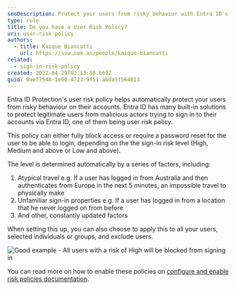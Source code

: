 ```yaml
---
seoDescription: Protect your users from risky behavior with Entra ID's user risk policy, automatically blocking or requiring password resets based on sign-in risk levels.
type: rule
title: Do you have a User Risk Policy?
uri: user-risk-policy
authors:
  - title: Kaique Biancatti
    url: https://ssw.com.au/people/kaique-biancatti
related:
  - sign-in-risk-policy
created: 2022-04-29T02:13:58.669Z
guid: 0aef7548-1e06-4723-9f51-a6da5f564813
---
```


Entra ID Protection's user risk policy helps automatically protect your users from risky behaviour on their accounts.
Entra ID has many built-in solutions to protect legitimate users from malicious actors trying to sign in to their accounts via Entra ID, one of them being user risk policy.

This policy can either fully block access or require a password reset for the user to be able to login, depending on the the sign-in risk level (High, Medium and above or Low and above).

The level is determined automatically by a series of factors, including:

1. Atypical travel e.g. If a user has logged in from Australia and then authenticates from Europe in the next 5 minutes, an impossible travel to physically make
2. Unfamiliar sign-in properties e.g. If a user has logged in from a location that he never logged on from before
3. And other, constantly updated factors

When setting this up, you can also choose to apply this to all your users, selected individuals or groups, and exclude users.

![Good example - All users with a risk of High will be blocked from signing in](userrisk.jpg)

You can read more on how to enable these policies on [configure and enable risk policies documentation](https://learn.microsoft.com/en-us/entra/id-protection/howto-identity-protection-configure-risk-policies).